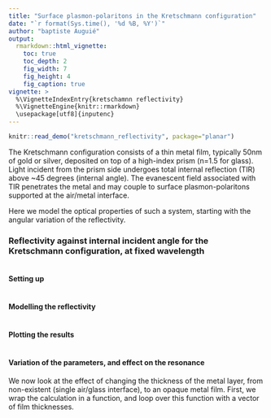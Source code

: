 ```yaml
---
title: "Surface plasmon-polaritons in the Kretschmann configuration"
date: "`r format(Sys.time(), '%d %B, %Y')`"
author: "baptiste Auguié"
output:
  rmarkdown::html_vignette:
    toc: true
    toc_depth: 2
    fig_width: 7
    fig_height: 4
    fig_caption: true
vignette: >
  %\VignetteIndexEntry{kretschamnn reflectivity}
  %\VignetteEngine{knitr::rmarkdown}
  \usepackage[utf8]{inputenc}
---
```


```r
knitr::read_demo("kretschmann_reflectivity", package="planar")
```
The Kretschmann configuration consists of a thin metal film, typically 50nm of gold or silver, deposited on top of a high-index prism (n=1.5 for glass). Light incident from the prism side undergoes total internal reflection (TIR) above ~45 degrees (internal angle). The evanescent field associated with TIR penetrates the metal and may couple to surface plasmon-polaritons supported at the air/metal interface.

Here we model the optical properties of such a system, starting with the angular variation of the reflectivity.

### Reflectivity against internal incident angle for the Kretschmann configuration, at fixed wavelength

```r
```

#### Setting up

```r
```

#### Modelling the reflectivity

```r
```

#### Plotting the results

```r
```

#### Variation of the parameters, and effect on the resonance

We now look at the effect of changing the thickness of the metal layer, from non-existent (single air/glass interface), to an opaque metal film. First, we wrap the calculation in a function, and loop over this function with a vector of film thicknesses.

```r
```


```r
```
